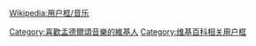 {{Userbox
  |id=[[File:Mendelssohn Bartholdy.jpg|50px]]
  |id-c=blue
  |info=這個用戶喜歡聽'''[[费利克斯·门德尔松·巴托尔迪|-{zh-hans:门德尔松;zh-hant:孟德爾頌}-]]'''的作品。
  |info-c=white
  |info-s=10
  |border-c=black
}}
<includeonly>[[Category:喜歡孟德爾頌音樂的維基人]]</includeonly>
<noinclude>{{Clear}}[[Wikipedia:用户框/音乐]][[Category:维基百科相关用户框]]</noinclude>